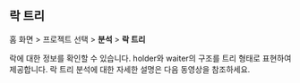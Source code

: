 ## 락 트리

홈 화면 > 프로젝트 선택 > **분석** > **락 트리**

락에 대한 정보를 확인할 수 있습니다. holder와 waiter의 구조를 트리 형태로 표현하여 제공합니다. 락 트리 분석에 대한 자세한 설명은 다음 동영상을 참조하세요.

<Youtube ko="USSKyBbcQ98" en="USSKyBbcQ98" ja="USSKyBbcQ98" />
